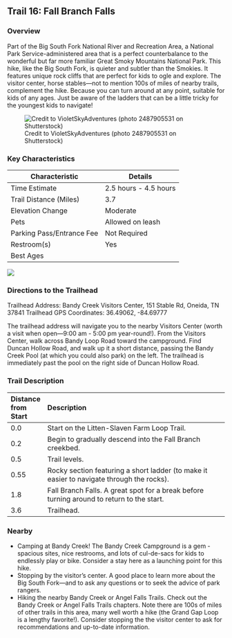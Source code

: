 ## Trail 16: Fall Branch Falls

### Overview

Part of the Big South Fork National River and Recreation Area, a National Park Service-administered area that is a perfect counterbalance to the wonderful but far more familiar Great Smoky Mountains National Park. This hike, like the Big South Fork, is quieter and subtler than the Smokies. It features unique rock cliffs that are perfect for kids to ogle and explore. The visitor center, horse stables---not to mention 100s of miles of nearby trails, complement the hike. Because you can turn around at any point, suitable for kids of any ages. Just be aware of the ladders that can be a little tricky for the youngest kids to navigate!

![Credit to VioletSkyAdventures (photo 2487905531 on Shutterstock)](img/trail-16-figure-01.jpg)

### Key Characteristics

| **Characteristic**     | **Details**         |
|-------------------------|---------------------|
| Time Estimate          | 2.5 hours - 4.5 hours           |
| Trail Distance (Miles) | 3.7                 |
| Elevation Change       | Moderate          |
| Pets                   | Allowed on leash         |
| Parking Pass/Entrance Fee | Not Required         |
| Restroom(s)            | Yes      |
| Best Ages              |                     |

![](maps/trail-16-map.jpeg)

### Directions to the Trailhead

Trailhead Address: Bandy Creek Visitors Center, 151 Stable Rd, Oneida, TN 37841 Trailhead GPS Coordinates: 36.49062, -84.69777

The trailhead address will navigate you to the nearby Visitors Center (worth a visit when open---9:00 am - 5:00 pm year-round!). From the Visitors Center, walk across Bandy Loop Road toward the campground. Find Duncan Hollow Road, and walk up it a short distance, passing the Bandy Creek Pool (at which you could also park) on the left. The trailhead is immediately past the pool on the right side of Duncan Hollow Road.

### Trail Description

| Distance from Start | Description                                                                               |
|:----------|:-----------------------------------------------------|
| 0.0                 | Start on the Litten-Slaven Farm Loop Trail.                                               |
| 0.2                 | Begin to gradually descend into the Fall Branch creekbed.                                 |
| 0.5                 | Trail levels.                                                                             |
| 0.55                | Rocky section featuring a short ladder (to make it easier to navigate through the rocks). |
| 1.8                 | Fall Branch Falls. A great spot for a break before turning around to return to the start. |
| 3.6                 | Trailhead.                                                                                |

### Nearby

-   Camping at Bandy Creek! The Bandy Creek Campground is a gem - spacious sites, nice restrooms, and lots of cul-de-sacs for kids to endlessly play or bike. Consider a stay here as a launching point for this hike.
-   Stopping by the visitor's center. A good place to learn more about the Big South Fork---and to ask any questions or to seek the advice of park rangers.
-   Hiking the nearby Bandy Creek or Angel Falls Trails. Check out the Bandy Creek or Angel Falls Trails chapters. Note there are 100s of miles of other trails in this area, many well worth a hike (the Grand Gap Loop is a lengthy favorite!). Consider stopping the the visitor center to ask for recommendations and up-to-date information.
